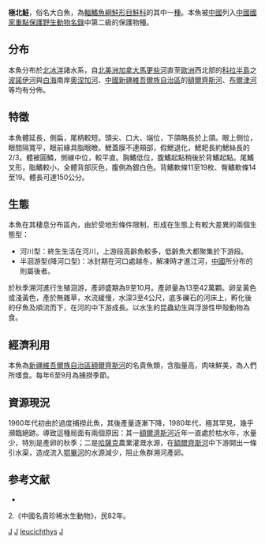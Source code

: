 {{Speciesbox
| genus = Stenodus
| species = leucichthys
| image = Stenodus leucichthys.jpg
| status = EW
| status_system = IUCN3.1
| authority = [[Güldenstädt|Güldenstädt]], 1772
| synonyms = *''Salmo leucichthys ,Stenodus mackenzii ''
*''Salmo mackenzii''<br /><small>Richardson, 1823</small>
*''Salmo nelma''<br /><small>Pallas, 1773</small> ''
*''Stenodus leucichthys leucichthys''<br /><small>Güldenstädt, 1772</small>
*''Stenodus leucichthys mackenzii''<br /><small>Richardson, 1823</small>
*''Stenodus leucichthys nelma''<br /><small>Pallas, 1773</small>
*''Stenodus mackenzii''<br /><small>Richardson, 1823</small>
}}

'''極北鮭'''，俗名大白魚，為[[輻鰭魚綱|輻鰭魚綱]][[鮭形目|鮭形目]][[鮭科|鮭科]]的其中一[[種|種]]。本魚被[[中國|中國]]列入[[中國國家重點保護野生動物名錄|中國國家重點保護野生動物名錄]]中第二級的保護物種。

==分布==
本魚分布於[[北冰洋|北冰洋]]諸水系，自[[北美洲|北美洲]][[加拿大|加拿大]][[馬更些河|馬更些河]]直至[[歐洲|歐洲]]西北部的[[科拉半島|科拉半島]]之[[波諾伊河|波諾伊河]]與[[白海|白海]]南岸[[奧涅加河|奧涅加河]]、[[中國|中國]][[新疆維吾爾族自治區|新疆維吾爾族自治區]]的[[額爾齊斯河|額爾齊斯河]]、[[布爾津河|布爾津河]]等均有分佈。

==特徵==
本魚體延長，側扁，尾柄較短。頭尖、口大、端位，下頜略長於上頜。眼上側位，眼間隔寬平，眼前緣具脂眼瞼。鰓蓋膜不連頰部，假鰓退化，鰓耙長約鰓絲長的2/3。體被圓鱗，側線中位，較平直。胸鰭低位，腹鰭起點稍後於背鰭起點。尾鰭叉形，脂鰭較小，全體背部灰色，腹側為銀白色。背鰭軟條11至19枚、臀鰭軟條14至19。體長可達150公分。

==生態==
本魚在其棲息分布區內，由於受地形條件限制，形成在生態上有較大差異的兩個生態型：
*河川型：終生生活在河川，上游段高齡魚較多，低齡魚大都聚集於下游段。
*半洄游型(降河口型)：冰封期在河口處越冬，解凍時才進江河，[[中國|中國]]所分布的則屬後者。

於秋季溯河進行生殖洄游，產卵盛期為9至10月。產卵量為13至42萬顆。卵呈黃色或淺黃色，產於無雜草，水流緩慢，水深3至4公尺，底多礫石的河床上，孵化後的仔魚及順流而下，在河的中下游成長。以水生的昆蟲幼生與浮游性甲殼動物為食。

==經濟利用==
本魚為[[新疆維吾爾族自治區|新疆維吾爾族自治區]][[額爾齊斯河|額爾齊斯河]]的名貴魚類，含脂量高，肉味鮮美，為人們所嗜食。每年6至9月為捕撈季節。

==資源現況==
1960年代初由於過度捕撈此魚，其後產量逐漸下降，1980年代，極其罕見，幾乎瀕臨絕跡。導致這種局面有兩個原因：其一[[額爾濟斯河|額爾濟斯河]]近年一直處於枯水年，水量少，特別是產卵的秋季；二是[[哈薩克|哈薩克]]農業灌溉水源，在[[額爾齊斯河|額爾齊斯河]]中下游開出一條引水渠，造成流入[[鄂畢河|鄂畢河]]的水源減少，阻止魚群溯河產卵。

==参考文献==
*{{FishBase_species|genus=Stenodus|species=leucichthys|year=2011|month=12}}
2.《中國名貴珍稀水生動物》，民82年。
{{Taxonbar|from=Q855485}}

[[Category:中國魚類|J]]
[[Category:中國國家重點保護野生動物|J]]
[[Category:北鮭屬|leucichthys]]
[[Category:1772年描述的鱼类|J]]
